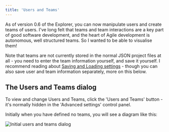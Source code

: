 ```yaml
---
title: 'Users and Teams'
---
```


As of version 0.6 of the Explorer, you can now manipulate users and create teams of users.  I've long felt that teams and team interactions are a key part of good software development, and the heart of Agile development is autonomous, well structured teams.  So I wanted to be able to visualise them!

Note that teams are not currently stored in the normal JSON project files at all - you need to enter the team information yourself, and save it yourself.  I recommend reading about [Saving and Loading settings](/tools/explorer/ui#saving-and-loading-settings) - though you can also save user and team information separately, more on this below.

## The Users and Teams dialog

To view and change Users and Teams, click the 'Users and Teams' button - it's normally hidden in the 'Advanced settings' control panel.

Initially when you have defined no teams, you will see a diagram like this:

![Initial users and teams dialog](/images/users_and_teams/initial_uandt_screen.png)

